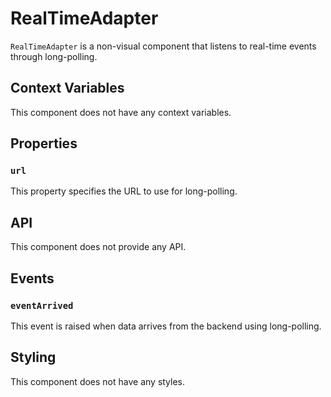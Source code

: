 
# RealTimeAdapter

`RealTimeAdapter` is a non-visual component that listens to real-time events through long-polling.

## Context Variables

This component does not have any context variables.

## Properties

### `url`

This property specifies the URL to use for long-polling.

## API

This component does not provide any API.

## Events

### `eventArrived`

This event is raised when data arrives from the backend using long-polling.

## Styling

This component does not have any styles.
